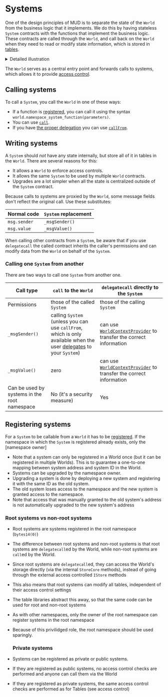 # Systems

One of the design principles of MUD is to separate the state of the `World` from the business logic that it implements.
We do this by having stateless `System` contracts with the functions that implement the business logic.
These contracts are called through the `World`, and call back on the `World` when they need to read or modify state information, which is stored in [tables](./tables).

<details>

<summary>Detailed illustration</summary>

![Detailed illustration](./world-table.svg)

1. An external entity (contract or externally owned account) calls on the `World` a function called `myns_sys_fun`.
   This means the `fun` function in the `sys` system, which is part of the `myns` namespace (the system is also refered to as `myns:sys`).

1. The `World` verifies that access is permitted (for example, because `myns:sys` is publicly accessible) and if so calls `fun` on the `myns:sys` contract with the provided parameters.

1. At some point in its execution `fun` decides to update the data in the table `myns:tab`.
   As with all other tables, this table is stored in the `World`'s storage.
   To modify it, `fun` calls a function on the `World` contract.

1. The `World` verifies that access is permitted (by default it would be, because `myns:sys` has access to the `myns` namespace).
   If so, it modifies the data in the `myns:tab` table.

</details>

The `World` serves as a central entry point and forwards calls to systems, which allows it to provide [access control](/world/namespaces-access-control).

## Calling systems

To call a `System`, you call the `World` in one of these ways:

- If a function is [registered](https://github.com/latticexyz/mud/blob/main/packages/world/src/modules/core/implementations/WorldRegistrationSystem.sol#L164-L201), you can call it using the syntax `world.namespace_system_function(parameters)`.
- You can use [`call`](https://github.com/latticexyz/mud/blob/main/packages/world/src/World.sol#L346-L351).
- If you have [the proper delegation](/world/account-delegation) you can use [`callFrom`](https://github.com/latticexyz/mud/blob/main/packages/world/src/World.sol#L353-L394).

## Writing systems

A `System` should _not_ have any state internally, but store all of it in tables in the `World`.
There are several reasons for this:

- It allows a `World` to enforce access controls.
- It allows the same `System` to be used by multiple `World` contracts.
- Upgrades are a lot simpler when all the state is centralized outside of the `System` contract.

Because calls to systems are proxied by the `World`, some message fields don't reflect the original call.
Use these substitutes:

| Normal code  | `System` replacement |
| ------------ | -------------------- |
| `msg.sender` | `_msgSender()`       |
| `msg.value`  | `_msgValue()`        |

When calling other contracts from a `System`, be aware that if you use `delegatecall` the called contract inherits the caller's permissions and can modify data from the `World` on behalf of the `System`.

### Calling one `System` from another

There are two ways to call one `System` from another one.

| Call type                                    | `call` to the `World`                                                                                                                           | `delegatecall` directly to the `System`                                                                                                                         |
| -------------------------------------------- | ----------------------------------------------------------------------------------------------------------------------------------------------- | --------------------------------------------------------------------------------------------------------------------------------------------------------------- |
| Permissions                                  | those of the called `System`                                                                                                                    | those of the calling `System`                                                                                                                                   |
| `_msgSender()`                               | calling `System` (unless you can use `callFrom`, which is only available when the user [delegates](/world/account-delegation) to your `System`) | can use [`WorldContextProvider`](https://github.com/latticexyz/mud/blob/main/packages/world/src/WorldContext.sol#L180-L203) to transfer the correct information |
| `_msgValue()`                                | zero                                                                                                                                            | can use [`WorldContextProvider`](https://github.com/latticexyz/mud/blob/main/packages/world/src/WorldContext.sol#L180-L203) to transfer the correct information |
| Can be used by systems in the root namespace | No (it's a security measure)                                                                                                                    | Yes                                                                                                                                                             |

## Registering systems

For a `System` to be callable from a `World` it has to be [registered](https://github.com/latticexyz/mud/blob/main/packages/world/src/modules/core/implementations/WorldRegistrationSystem.sol#L97-L201).
If the namespace in which the `System` is registered already exists, only the [namespace owner]

- Note that a system can only be registered in a World once (but it can be registered in multiple Worlds). This is to guarantee a one-to-one mapping between system address and system ID in the World.
- Systems can be upgraded by the namespace owner.
- Upgrading a system is done by deploying a new system and registering it with the same ID as the old system.
- The old system loses access to the namespace and the new system is granted access to the namespace.
- Note that access that was manually granted to the old system's address is not automatically upgraded to the new system's address

### Root systems vs non-root systems

- Root systems are systems registered in the root namespace (`bytes14(0)`)
- The difference between root systems and non-root systems is that root systems are `delegatecall`ed by the World, while non-root systems are `call`ed by the World.
- Since root systems are `delegatecall`ed, they can access the World's storage directly (via the internal `StoreCore` methods), instead of going through the external access controlled `IStore` methods
- This also means that root systems can modify all tables, independent of their access control settings
- The table libraries abstract this away, so that the same code can be used for root and non-root systems
- As with other namespaces, only the owner of the root namespace can register systems in the root namespace
- Because of this privilidged role, the root namespace should be used sparingly.

  ### Private systems

- Systems can be registered as private or public systems.
- If they are registered as public systems, no access control checks are performed and anyone can call them via the World
- If they are registered as private systems, the same access control checks are performed as for Tables (see access control)
